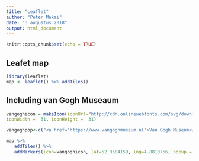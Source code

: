 ---
title: "Leaflet"
author: "Peter Makai"
date: "3 augustus 2018"
output: html_document
---

```{r setup, include=FALSE}
knitr::opts_chunk$set(echo = TRUE)
```

## Leafet map


```{r}
library(leaflet)
map <- leaflet() %>% addTiles()

```

## Including van Gogh Museaum



```{r, echo=TRUE}

vangoghicon = makeIcon(iconUrl="http://cdn.onlinewebfonts.com/svg/download_67252.png",
iconWidth =  31, iconHeight =  31)

vangoghpop<-c("<a href='https://www.vangoghmuseum.nl'>Van Gogh Museum</a>")

map %>%
   addTiles() %>%
   addMarkers(icon=vangoghicon, lat=52.3584159, lng=4.8810756, popup = vangoghpop)

```


